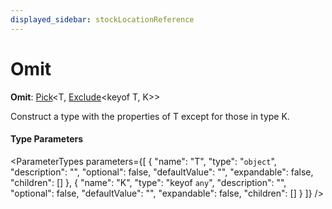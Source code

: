 ```yaml
---
displayed_sidebar: stockLocationReference
---
```



# Omit

 **Omit**: [Pick](Pick.mdx)&#60;T, [Exclude](Exclude.mdx)&#60;keyof T, K&#62;&#62;

Construct a type with the properties of T except for those in type K.

#### Type Parameters

<ParameterTypes parameters={[
  {
    "name": "T",
    "type": "`object`",
    "description": "",
    "optional": false,
    "defaultValue": "",
    "expandable": false,
    "children": []
  },
  {
    "name": "K",
    "type": "keyof `any`",
    "description": "",
    "optional": false,
    "defaultValue": "",
    "expandable": false,
    "children": []
  }
]} />
